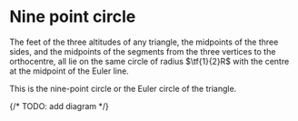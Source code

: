# Nine point circle

The feet of the three altitudes of any triangle, the midpoints of the
three sides, and the midpoints of the segments from the three
vertices to the orthocentre, all lie on the same circle of radius
$\tf{1}{2}R$ with the centre at the midpoint of the Euler line.

This is the nine-point circle or the Euler circle of the triangle.

{/* TODO: add diagram */}
